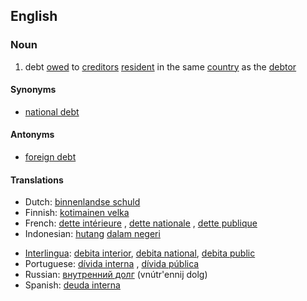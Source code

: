 ==English==

===Noun===
{{en-noun|sg=[[domestic]] [[debt]]|s|-}}

# {{economics}} debt [[owe]]d to [[creditor]]s [[resident]] in the same [[country]] as the [[debtor]]

====Synonyms====
* [[national debt]]

====Antonyms====
* [[foreign debt]]

====Translations====
{{trans-top|debt owed to creditors resident in the same country as debtor}}
* Dutch: [[binnenlandse schuld]] {{f}}
* Finnish: [[kotimainen velka]]
* French: [[dette intérieure]] {{f}}, [[dette nationale]] {{f}}, [[dette publique]] {{f}}
* Indonesian: [[hutang]] [[dalam negeri]]
{{trans-mid}}
* [[Interlingua]]: [[debita interior]], [[debita national]], [[debita public]]
* Portuguese: [[dívida interna]] {{f}}, [[dívida pública]] {{f}}
* Russian: [[внутренний долг]] (vnútr'ennij dolg) {{m}}
* Spanish: [[deuda interna]] {{f}}
{{trans-bottom}}